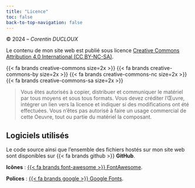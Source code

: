 ```yaml
---
title: "Licence"
toc: false
back-to-top-navigation: false
---
```


&#169; 2024 -- *Corentin DUCLOUX*

Le contenu de mon site web est publié sous licence [Creative Commons Attribution 4.0 International (CC BY-NC-SA)](https://creativecommons.org/licenses/by-nc-sa/4.0/).

{{< fa brands creative-commons size=2x >}} {{< fa brands creative-commons-by size=2x >}} {{< fa brands creative-commons-nc size=2x >}} {{< fa brands creative-commons-sa size=2x >}}

> Vous êtes autorisés à copier, distribuer et communiquer le matériel par tous moyens et sous tous formats. Vous devez créditer l'Œuvre, intégrer un lien vers la licence et indiquer si des modifications ont été effectuées. Vous n'êtes pas autorisé à faire un usage commercial de cette Oeuvre, tout ou partie du matériel la composant. 

## Logiciels utilisés

Le code source ainsi que l'ensemble des fichiers hostés sur mon site web sont disponibles sur {{< fa brands github >}} **GitHub**.

**Icônes** : [{{< fa brands font-awesome >}} FontAwesome](https://fontawesome.com/).

**Polices** : [{{< fa brands google >}} Google Fonts](https://fonts.google.com/).